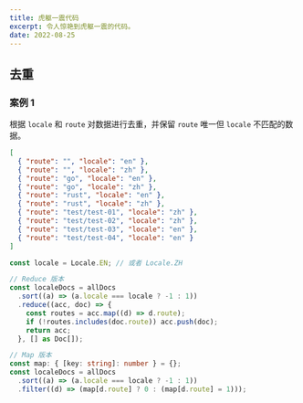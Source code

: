 ```yaml
---
title: 虎躯一震代码
excerpt: 令人惊艳到虎躯一震的代码。
date: 2022-08-25
---
```


## 去重

### 案例 1

根据 `locale` 和 `route` 对数据进行去重，并保留 `route` 唯一但 `locale` 不匹配的数据。

```json title="测试数据"
[
  { "route": "", "locale": "en" },
  { "route": "", "locale": "zh" },
  { "route": "go", "locale": "en" },
  { "route": "go", "locale": "zh" },
  { "route": "rust", "locale": "en" },
  { "route": "rust", "locale": "zh" },
  { "route": "test/test-01", "locale": "zh" },
  { "route": "test/test-02", "locale": "zh" },
  { "route": "test/test-03", "locale": "en" },
  { "route": "test/test-04", "locale": "en" }
]
```

```ts title="解决方案"
const locale = Locale.EN; // 或者 Locale.ZH

// Reduce 版本
const localeDocs = allDocs
  .sort((a) => (a.locale === locale ? -1 : 1))
  .reduce((acc, doc) => {
    const routes = acc.map((d) => d.route);
    if (!routes.includes(doc.route)) acc.push(doc);
    return acc;
  }, [] as Doc[]);

// Map 版本
const map: { [key: string]: number } = {};
const localeDocs = allDocs
  .sort((a) => (a.locale === locale ? -1 : 1))
  .filter((d) => (map[d.route] ? 0 : (map[d.route] = 1)));
```
